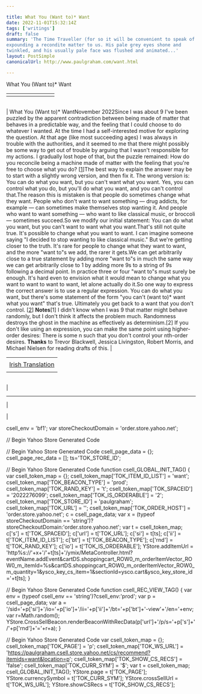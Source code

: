 ```yaml
---

title: What You (Want to)* Want
date: 2022-11-01T15:32:14Z
tags: ['writings']
draft: false
summary: 'The Time Traveller (for so it will be convenient to speak of him) was
expounding a recondite matter to us. His pale grey eyes shone and
twinkled, and his usually pale face was flushed and animated...'
layout: PostSimple
canonicalUrl: http://www.paulgraham.com/want.html

---
```


 <!-- 
 (new Image).src="https://store.yahoo.net/cgi-bin/refsd?e=http://www.paulgraham.com/want.html&h=www.paulgraham.com&v=1.0&dr=" + escape(document.referrer); 
 -->

What You (Want to)\* Want

|     |     |     |     |     |     |     |     |
| --- | --- | --- | --- | --- | --- | --- | --- |
|     |     |

|     |
| --- |

| What You (Want to)\* WantNovember 2022Since I was about 9 I've been puzzled by the apparent contradiction
between being made of matter that behaves in a predictable way, and
the feeling that I could choose to do whatever I wanted. At the
time I had a self-interested motive for exploring the question. At
that age (like most succeeding ages) I was always in trouble with
the authorities, and it seemed to me that there might possibly be
some way to get out of trouble by arguing that I wasn't responsible
for my actions. I gradually lost hope of that, but the puzzle
remained: How do you reconcile being a machine made of matter with
the feeling that you're free to choose what you do?
[[1](#f1n)]The best way to explain the answer may be to start with a slightly
wrong version, and then fix it. The wrong version is: You can do
what you want, but you can't want what you want. Yes, you can control
what you do, but you'll do what you want, and you can't control
that.The reason this is mistaken is that people do sometimes change what
they want. People who don't want to want something — drug addicts,
for example — can sometimes make themselves stop wanting it. And
people who want to want something — who want to like classical
music, or broccoli — sometimes succeed.So we modify our initial statement: You can do what you want, but
you can't want to want what you want.That's still not quite true. It's possible to change what you want
to want. I can imagine someone saying "I decided to stop wanting
to like classical music." But we're getting closer to the truth.
It's rare for people to change what they want to want, and the more
"want to"s we add, the rarer it gets.We can get arbitrarily close to a true statement by adding more "want
to"s in much the same way we can get arbitrarily close to 1 by adding
more 9s to a string of 9s following a decimal point. In practice
three or four "want to"s must surely be enough. It's hard even to
envision what it would mean to change what you want to want to want
to want, let alone actually do it.So one way to express the correct answer is to use a regular
expression. You can do what you want, but there's some statement
of the form "you can't (want to)\* want what you want" that's true.
Ultimately you get back to a want that you don't control.
[[2](#f2n)]
**Notes**[1]
I didn't know when I was 9 that matter might behave randomly,
but I don't think it affects the problem much. Randomness destroys
the ghost in the machine as effectively as determinism.[2]
If you don't like using an expression, you can make the same
point using higher-order desires: There is some n such that you
don't control your nth-order desires.
**Thanks** to Trevor Blackwell,
Jessica Livingston, Robert Morris, and
Michael Nielsen for reading drafts of this. |

|                                                                                                                   |
| ----------------------------------------------------------------------------------------------------------------- |
|                                                                                                                   |
| [Irish Translation](https://oisinthomasmorrin.com/2022/11/28/na-rudai-ata-fonn-ort-fonn-a-bheith-ort-a-dheanamh/) |
|                                                                                                                   |

|     |
| --- |

|

---

|

|

csell_env = 'bf1';
var storeCheckoutDomain = 'order.store.yahoo.net';

// Begin Yahoo Store Generated Code

// Begin Yahoo Store Generated Code
csell_page_data = {}; csell_page_rec_data = []; ts='TOK_STORE_ID';

// Begin Yahoo Store Generated Code
function csell_GLOBAL_INIT_TAG() { var csell_token_map = {}; csell_token_map['TOK\_ITEM\_ID\_LIST'] = 'want'; csell_token_map['TOK\_BEACON\_TYPE'] = 'prod'; csell_token_map['TOK\_RAND\_KEY'] = 't'; csell_token_map['TOK\_SPACEID'] = '2022276099'; csell_token_map['TOK\_IS\_ORDERABLE'] = '2'; csell_token_map['TOK\_STORE\_ID'] = 'paulgraham'; csell_token_map['TOK\_URL'] = ''; csell_token_map['TOK\_ORDER\_HOST'] = 'order.store.yahoo.net'; c = csell_page_data; var x = (typeof storeCheckoutDomain == 'string')?storeCheckoutDomain:'order.store.yahoo.net'; var t = csell_token_map; c['s'] = t['TOK\_SPACEID']; c['url'] = t['TOK\_URL']; c['si'] = t[ts]; c['ii'] = t['TOK\_ITEM\_ID\_LIST']; c['bt'] = t['TOK\_BEACON\_TYPE']; c['rnd'] = t['TOK\_RAND\_KEY']; c['io'] = t['TOK\_IS\_ORDERABLE']; YStore.addItemUrl = 'http%s://'+x+'/'+t[ts]+'/ymix/MetaController.html?eventName.addEvent&cartDS.shoppingcart_ROW0_m_orderItemVector_ROW0_m_itemId=%s&cartDS.shoppingcart_ROW0_m_orderItemVector_ROW0_m_quantity=1&ysco_key_cs_item=1&sectionId=ysco.cart&ysco_key_store_id='+t[ts]; }

// Begin Yahoo Store Generated Code
function csell_REC_VIEW_TAG() { var env = (typeof csell_env == 'string')?csell_env:'prod'; var p = csell_page_data; var a = '/sid='+p['si']+'/io='+p['io']+'/ii='+p['ii']+'/bt='+p['bt']+'-view'+'/en='+env; var r=Math.random(); YStore.CrossSellBeacon.renderBeaconWithRecData(p['url']+'/p/s='+p['s']+'/'+p['rnd']+'='+r+a); }

// Begin Yahoo Store Generated Code
var csell_token_map = {}; csell_token_map['TOK\_PAGE'] = 'p'; csell_token_map['TOK\_WS\_URL'] = 'https://paulgraham.csell.store.yahoo.net/cs/recommend?itemids=want&location=p'; csell_token_map['TOK\_SHOW\_CS\_RECS'] = 'false'; csell_token_map['TOK\_CURR\_SYM'] = '$'; var t = csell_token_map; csell_GLOBAL_INIT_TAG(); YStore.page = t['TOK\_PAGE']; YStore.currencySymbol = t['TOK\_CURR\_SYM']; YStore.crossSellUrl = t['TOK\_WS\_URL']; YStore.showCSRecs = t['TOK\_SHOW\_CS\_RECS'];
